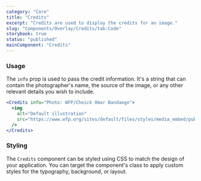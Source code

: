 ```yaml
---
category: "Core"
title: "Credits"
excerpt: "Credits are used to display the credits for an image."
slug: "Components/Overlay/Credits/tab:Code"
storybook: true
status: "published"
mainComponent: "Credits"
---
```


### Usage

The `info` prop is used to pass the credit information. It's a string that can contain the photographer's name, the source of the image, or any other relevant details you wish to include.

```jsx live
<Credits info="Photo: WFP/Cheick Omar Bandaogo">
  <img
    alt="Default illustration"
    src="https://www.wfp.org/sites/default/files/styles/media_embed/public/2024-02/Harvest%20millet%20burkina%20faso_CheickOmar-Bandaogo_219_0.jpg"
  />
</Credits>
```

### Styling

The `Credits` component can be styled using CSS to match the design of your application. You can target the component's class to apply custom styles for the typography, background, or layout.
